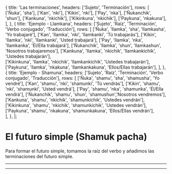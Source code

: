 
  {
    title: 'Las terminaciones',
    headers: ['Sujeto', 'Terminación'],
    rows: [
      ['Ñuka', 'sha'],
      ['Kan', 'nki'],
      ['Kikin', 'nki'],
      ['Pay', 'nka'],
      ['Ñukanchik',	'shun'],
      ['Kankuna',	'nkichik'],
      ['Kikinkuna', 'nkichik'],
      ['Paykuna',	'nkakuna'],           
    ],
  },
  {
    title: 'Ejemplo - Llamkana',
    headers: ['Sujeto', 'Raíz', 'Terminación', 'Verbo conjugado', 'Traducción'],
    rows: [
      ['Ñuka', 'llamka', 'sha', 'llamkasha', 'Yo trabajaré'],
      ['Kan', 'llamka', 'nki', 'llamkanki', 'Tú trabajarás'],
      ['Kikin', 'llamka', 'nki', 'llamkanki', 'Usted trabajará'],
      ['Pay', 'llamka', 'nka', 'llamkanka', 'Él/Ella trabajará'],
      ['Ñukanchik', 'llamka', 'shun', 'llamkashun', 'Nosotros trabajaremos'], 
      ['Kankuna', 'llamka', 'nkichik', 'llamkankichik',	'Ustedes trabajarán'],  
      ['Kikinkuna',	'llamka', 'nkichik', 'llamkankichik', 'Ustedes trabajarán'],
      ['Paykuna', 'llamka', 'nkakuna', 'llamkankakuna', 'Ellos/Ellas trabajarán'], 
    ],
  },
  {
    title: 'Ejemplo - Shamuna',
    headers: ['Sujeto', 'Raíz', 'Terminación', 'Verbo conjugado', 'Traducción'],
    rows: [
      ['Ñuka', 'shamu', 'sha', 'shamusha', 'Yo vendré'],
      ['Kan', 'shamu', 'nki', 'shamunki', 'Tú vendrás'],
      ['Kikin', 'shamu', 'nki', 'shamunki', 'Usted vendrá'],
      ['Pay', 'shamu', 'nka', 'shamunka', 'Él/Ella vendrá'],
      ['Ñukanchik', 'shamu', 'shun', 'shamushun','Nosotros vendremos'],
      ['Kankuna', 'shamu', 'nkichik', 'shamunkichik', 'Ustedes vendrán'],
      ['Kikinkuna', 'shamu', 'nkichik', 'shamunkichik', 'Ustedes vendrán'],
      ['Paykuna', 'shamu', 'nkakuna', 'shamunkakuna', 'Ellos/Ellas vendrán'],        
    ],
  },
];

# El futuro simple (Shamuk pacha)

Para formar el futuro simple, tomamos la raíz del verbo y añadimos las terminaciones del futuro simple.
<TablesWithTabs tables={tablesData} />   
<hr />
<ComicSpeechBubble text="!Excelente trabajo! Esto concluye la lección del futuro simple." character = "humuFeliz"/>
<hr />
<Quiz lecture="grammar-12" />